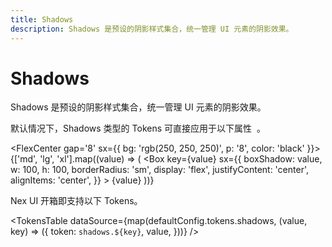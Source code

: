 ```yaml
---
title: Shadows
description: Shadows 是预设的阴影样式集合，统一管理 UI 元素的阴影效果。
---
```



# Shadows

Shadows 是预设的阴影样式集合，统一管理 UI 元素的阴影效果。

<Callout type='info'>
  <span className='x:float-left'>
    默认情况下，Shadows 类型的 Tokens 可直接应用于以下属性&nbsp;
  </span>
  <AvailableProps.Shadows />
  <span>。</span>
</Callout>

<FlexCenter gap='8' sx={{ bg: 'rgb(250, 250, 250)', p: '8', color: 'black' }}>
  {['md', 'lg', 'xl'].map((value) => (
    <Box
      key={value}
      sx={{
        boxShadow: value,
        w: 100,
        h: 100,
        borderRadius: 'sm',
        display: 'flex',
        justifyContent: 'center',
        alignItems: 'center',
      }}
    >
      {value}
    </Box>
  ))}
</FlexCenter>

Nex UI 开箱即支持以下 Tokens。

<TokensTable
  dataSource={map(defaultConfig.tokens.shadows, (value, key) => ({
    token: `shadows.${key}`,
    value,
  }))}
/>
